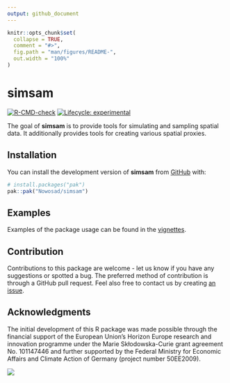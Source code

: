 ```yaml
---
output: github_document
---
```


<!-- README.md is generated from README.Rmd. Please edit that file -->

```r
knitr::opts_chunk$set(
  collapse = TRUE,
  comment = "#>",
  fig.path = "man/figures/README-",
  out.width = "100%"
)
```

# simsam

<!-- badges: start -->
[![R-CMD-check](https://github.com/Nowosad/simsam/actions/workflows/R-CMD-check.yaml/badge.svg)](https://github.com/Nowosad/simsam/actions/workflows/R-CMD-check.yaml)
[![Lifecycle: experimental](https://img.shields.io/badge/lifecycle-experimental-orange.svg)](https://lifecycle.r-lib.org/articles/stages.html#experimental)
<!-- badges: end -->

The goal of **simsam** is to provide tools for simulating and sampling spatial data.
It additionally provides tools for creating various spatial proxies.

## Installation

You can install the development version of **simsam** from [GitHub](https://github.com/) with:

``` r
# install.packages("pak")
pak::pak("Nowosad/simsam")
```

## Examples

Examples of the package usage can be found in the [vignettes](https://nowosad.github.io/simsam/articles/).

## Contribution

Contributions to this package are welcome - let us know if you have any suggestions or spotted a bug. 
The preferred method of contribution is through a GitHub pull request. 
Feel also free to contact us by creating [an issue](https://github.com/nowosad/simsam/issues).

## Acknowledgments

The initial development of this R package was made possible through the financial support of the European Union’s Horizon Europe research and innovation programme under the Marie Skłodowska-Curie grant agreement No. 101147446 and further supported by the Federal Ministry for Economic Affairs and Climate Action of Germany (project number 50EE2009).

![](https://rea.ec.europa.eu/sites/default/files/styles/oe_theme_medium_2x_no_crop/public/2021-04/EN-Funded%20by%20the%20EU-POS.jpg?itok=Qx-y2s5d)

